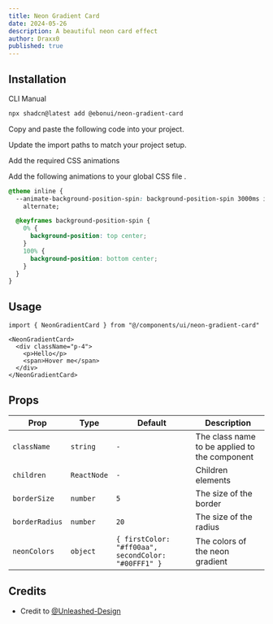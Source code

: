 ```yaml
---
title: Neon Gradient Card
date: 2024-05-26
description: A beautiful neon card effect
author: Draxx0
published: true
---
```


<ComponentPreview name="neon-gradient-card-demo" />

## Installation

<Tabs defaultValue="cli">

<TabsList>
  <TabsTrigger value="cli">CLI</TabsTrigger>
  <TabsTrigger value="manual">Manual</TabsTrigger>
</TabsList>
<TabsContent value="cli">

```bash
npx shadcn@latest add @ebonui/neon-gradient-card
```

</TabsContent>

<TabsContent value="manual">

<Steps>

<Step>Copy and paste the following code into your project.</Step>

<ComponentSource name="neon-gradient-card" />

<Step>Update the import paths to match your project setup.</Step>

<Step>Add the required CSS animations</Step>

Add the following animations to your global CSS file .

```css title="app/globals.css" showLineNumbers {2-3, 5-12}
@theme inline {
  --animate-background-position-spin: background-position-spin 3000ms infinite
    alternate;

  @keyframes background-position-spin {
    0% {
      background-position: top center;
    }
    100% {
      background-position: bottom center;
    }
  }
}
```

</Steps>

</TabsContent>

</Tabs>

## Usage

```tsx showLineNumbers
import { NeonGradientCard } from "@/components/ui/neon-gradient-card"
```

```tsx showLineNumbers
<NeonGradientCard>
  <div className="p-4">
    <p>Hello</p>
    <span>Hover me</span>
  </div>
</NeonGradientCard>
```

## Props

| Prop           | Type        | Default                                             | Description                                   |
| -------------- | ----------- | --------------------------------------------------- | --------------------------------------------- |
| `className`    | `string`    | `-`                                                 | The class name to be applied to the component |
| `children`     | `ReactNode` | `-`                                                 | Children elements                             |
| `borderSize`   | `number`    | `5`                                                 | The size of the border                        |
| `borderRadius` | `number`    | `20`                                                | The size of the radius                        |
| `neonColors`   | `object`    | `{ firstColor: "#ff00aa", secondColor: "#00FFF1" }` | The colors of the neon gradient               |

## Credits

- Credit to [@Unleashed-Design](https://unleashed-design.de/)
